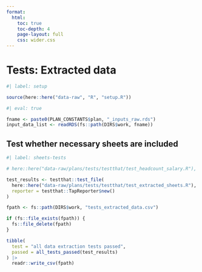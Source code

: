 ```yaml
---
format:
  html:
    toc: true
    toc-depth: 4
    page-layout: full
    css: wider.css
---    
```


# Tests: Extracted data

```r
#| label: setup

source(here::here("data-raw", "R", "setup.R"))

```


```r
#| eval: true

fname <- paste0(PLAN_CONSTANTS$plan, "_inputs_raw.rds")
input_data_list <- readRDS(fs::path(DIRS$work, fname))

```


## Test whether necessary sheets are included

```r
#| label: sheets-tests

# here::here("data-raw/plans/tests/testthat/test_headcount_salary.R"),

test_results <- testthat::test_file(
  here::here("data-raw/plans/tests/testthat/test_extracted_sheets.R"),
  reporter = testthat::TapReporter$new()
)

```


```r

fpath <- fs::path(DIRS$work, "tests_extracted_data.csv")

if (fs::file_exists(fpath)) {
  fs::file_delete(fpath)
}

tibble(
  test = "all data extraction tests passed",
  passed = all_tests_passed(test_results)
) |>
  readr::write_csv(fpath)

```